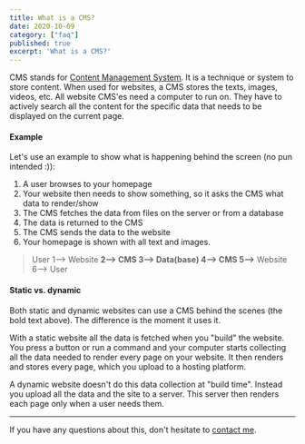 ```yaml
---
title: What is a CMS?
date: 2020-10-09
category: ["faq"]
published: true
excerpt: 'What is a CMS?'
---
```


CMS stands for [Content Management System](https://en.wikipedia.org/wiki/Content_management_system). It is a technique or system to store content. When used for websites, a CMS stores the texts, images, videos, etc. 
All website CMS'es need a computer to run on. They have to actively search all the content for the specific data that needs to be displayed on the current page.

#### Example

Let's use an example to show what is happening behind the screen (no pun intended :)):

1. A user browses to your homepage
2. Your website then needs to show something, so it asks the CMS what data to render/show
3. The CMS fetches the data from files on the server or from a database
4. The data is returned to the CMS
5. The CMS sends the data to the website
6. Your homepage is shown with all text and images.

> User 1--> Website **2--> CMS 3--> Data(base) 4--> CMS 5-->** Website 6--> User

#### Static vs. dynamic

Both static and dynamic websites can use a CMS behind the scenes (the bold text above). The difference is the moment it uses it.

With a static website all the data is fetched when you "build" the website. You press a button or run a command and your computer starts collecting all the data needed to render every page on your website. It then renders and stores every page, which you upload to a hosting platform.

A dynamic website doesn't do this data collection at "build time". Instead you upload all the data and the site to a server. This server then renders each page only when a user needs them.

***

If you have any questions about this, don't hesitate to [contact me](/home#Contact).
